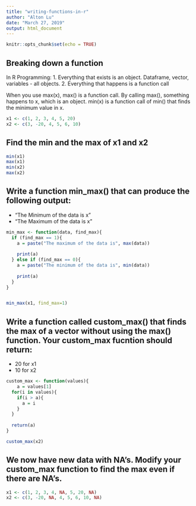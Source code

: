 ```yaml
---
title: "writing-functions-in-r"
author: "Alton Lu"
date: "March 27, 2019"
output: html_document
---
```


```r
knitr::opts_chunk$set(echo = TRUE)
```

## Breaking down a function

In R Programming:
1. Everything that exists is an object. Dataframe, vector, variables - all objects.
2. Everything that happens is a function call

When you use max(x), max() is a function call. By calling max(), something happens to x, which is an object. min(x) is a function call of min() that finds the minimum value in x.


```r
x1 <- c(1, 2, 3, 4, 5, 20)
x2 <- c(3, -20, 4, 5, 6, 10)
```

## Find the min and the max of x1 and x2

```r
min(x1)
max(x1)
min(x2)
max(x2)
```

## Write a function min_max() that can produce the following output:
  - "The Minimum of the data is x"
  - "The Maximum of the data is x"
  

```r
min_max <- function(data, find_max){
  if (find_max == 1){
    a = paste("The maximum of the data is", max(data))
    
    print(a)
  } else if (find_max == 0){
    a = paste("The minimum of the data is", min(data))
    
    print(a)
  }
}


min_max(x1, find_max=1)

```

## Write a function called custom_max() that finds the max of a vector without using the max() function. Your custom_max fucntion should return:
  - 20 for x1
  - 10 for x2

```r
custom_max <- function(values){
    a = values[1]
  for(i in values){
    if(i > a){
      a = i
    }
  }
  
  return(a)
}

custom_max(x2)
```

## We now have new data with NA's. Modify your custom_max function to find the max even if there are NA's. 

```r
x1 <- c(1, 2, 3, 4, NA, 5, 20, NA)
x2 <- c(3, -20, NA, 4, 5, 6, 10, NA)
```









